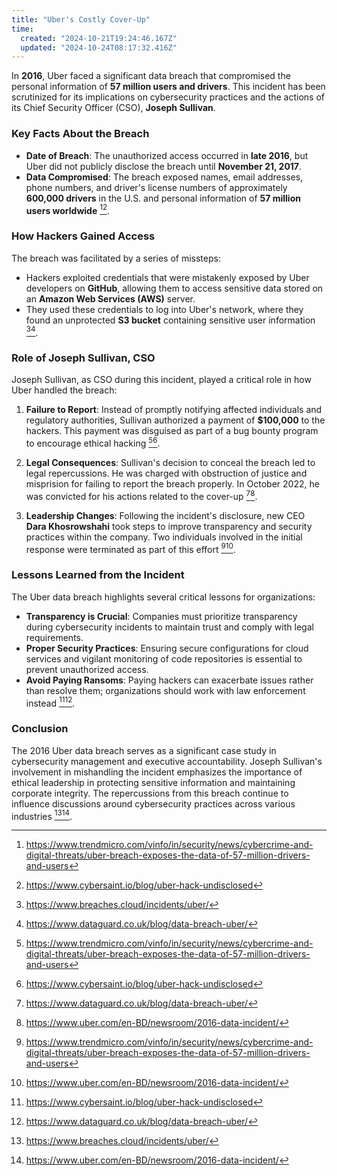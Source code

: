 ```yaml
---
title: "Uber's Costly Cover-Up"
time:
  created: "2024-10-21T19:24:46.167Z"
  updated: "2024-10-24T08:17:32.416Z"
---
```


In **2016**, Uber faced a significant data breach that compromised the personal information of **57 million users and drivers**. This incident has been scrutinized for its implications on cybersecurity practices and the actions of its Chief Security Officer (CSO), **Joseph Sullivan**.

### Key Facts About the Breach

- **Date of Breach**: The unauthorized access occurred in **late 2016**, but Uber did not publicly disclose the breach until **November 21, 2017**.
- **Data Compromised**: The breach exposed names, email addresses, phone numbers, and driver's license numbers of approximately **600,000 drivers** in the U.S. and personal information of **57 million users worldwide** [^1][^2].

### How Hackers Gained Access

The breach was facilitated by a series of missteps:
- Hackers exploited credentials that were mistakenly exposed by Uber developers on **GitHub**, allowing them to access sensitive data stored on an **Amazon Web Services (AWS)** server.
- They used these credentials to log into Uber's network, where they found an unprotected **S3 bucket** containing sensitive user information [^3][^4].

### Role of Joseph Sullivan, CSO

Joseph Sullivan, as CSO during this incident, played a critical role in how Uber handled the breach:
1. **Failure to Report**: Instead of promptly notifying affected individuals and regulatory authorities, Sullivan authorized a payment of **$100,000** to the hackers. This payment was disguised as part of a bug bounty program to encourage ethical hacking [^1][^2].
   
2. **Legal Consequences**: Sullivan's decision to conceal the breach led to legal repercussions. He was charged with obstruction of justice and misprision for failing to report the breach properly. In October 2022, he was convicted for his actions related to the cover-up [^4][^5].

3. **Leadership Changes**: Following the incident's disclosure, new CEO **Dara Khosrowshahi** took steps to improve transparency and security practices within the company. Two individuals involved in the initial response were terminated as part of this effort [^1][^5].

### Lessons Learned from the Incident

The Uber data breach highlights several critical lessons for organizations:
- **Transparency is Crucial**: Companies must prioritize transparency during cybersecurity incidents to maintain trust and comply with legal requirements.
- **Proper Security Practices**: Ensuring secure configurations for cloud services and vigilant monitoring of code repositories is essential to prevent unauthorized access.
- **Avoid Paying Ransoms**: Paying hackers can exacerbate issues rather than resolve them; organizations should work with law enforcement instead [^2][^4].

### Conclusion

The 2016 Uber data breach serves as a significant case study in cybersecurity management and executive accountability. Joseph Sullivan's involvement in mishandling the incident emphasizes the importance of ethical leadership in protecting sensitive information and maintaining corporate integrity. The repercussions from this breach continue to influence discussions around cybersecurity practices across various industries [^3][^5].

[^1]: https://www.trendmicro.com/vinfo/in/security/news/cybercrime-and-digital-threats/uber-breach-exposes-the-data-of-57-million-drivers-and-users
[^2]: https://www.cybersaint.io/blog/uber-hack-undisclosed
[^3]: https://www.breaches.cloud/incidents/uber/
[^4]: https://www.dataguard.co.uk/blog/data-breach-uber/
[^5]: https://www.uber.com/en-BD/newsroom/2016-data-incident/
[^6]: https://en.wikipedia.org/wiki/2017_Equifax_data_breach
[^7]: https://www.cnn.com/2019/07/29/business/capital-one-data-breach/index.html
[^8]: https://www.bitdefender.com/en-gb/blog/hotforsecurity/capitol-one-to-pay-80-million-fine-after-2019-data-breach/
